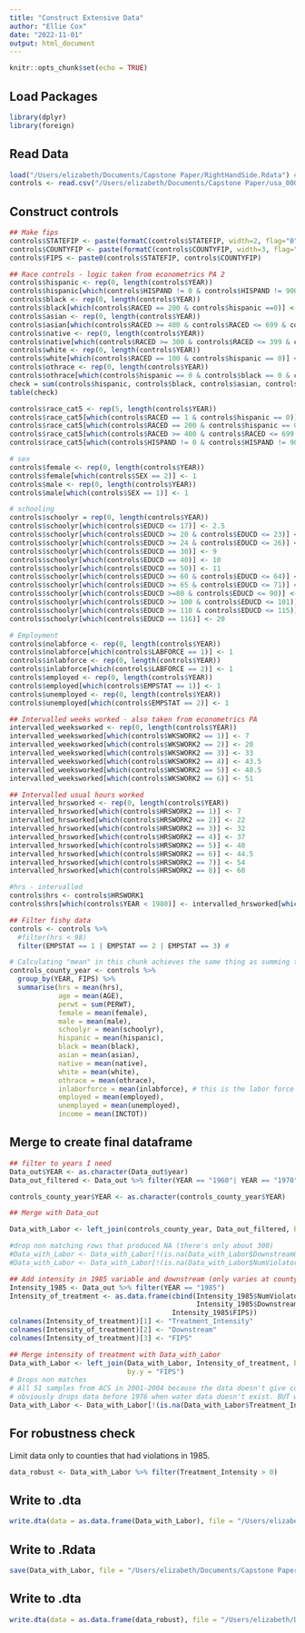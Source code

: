 ```yaml
---
title: "Construct Extensive Data"
author: "Ellie Cox"
date: "2022-11-01"
output: html_document
---
```


```r
knitr::opts_chunk$set(echo = TRUE)
```

## Load Packages

```r
library(dplyr)
library(foreign)
```

## Read Data

```r
load("/Users/elizabeth/Documents/Capstone Paper/RightHandSide.Rdata") # created in previous file
controls <- read.csv("/Users/elizabeth/Documents/Capstone Paper/usa_00009.csv")
```

## Construct controls

```r

## Make fips 
controls$STATEFIP <- paste(formatC(controls$STATEFIP, width=2, flag="0"))
controls$COUNTYFIP <- paste(formatC(controls$COUNTYFIP, width=3, flag="0"))
controls$FIPS <- paste0(controls$STATEFIP, controls$COUNTYFIP)

## Race controls - logic taken from econometrics PA 2
controls$hispanic <- rep(0, length(controls$YEAR))
controls$hispanic[which(controls$HISPAND != 0 & controls$HISPAND != 900)] <- 1
controls$black <- rep(0, length(controls$YEAR))
controls$black[which(controls$RACED == 200 & controls$hispanic ==0)] <- 1
controls$asian <- rep(0, length(controls$YEAR))
controls$asian[which(controls$RACED >= 400 & controls$RACED <= 699 & controls$hispanic == 0)] <- 1
controls$native <- rep(0, length(controls$YEAR))
controls$native[which(controls$RACED >= 300 & controls$RACED <= 399 & controls$hispanic == 0)] <- 1
controls$white <- rep(0, length(controls$YEAR))
controls$white[which(controls$RACED == 100 & controls$hispanic == 0)] <- 1
controls$othrace <- rep(0, length(controls$YEAR))
controls$othrace[which(controls$hispanic == 0 & controls$black == 0 & controls$asian == 0 & controls$native==0 & controls$white == 0)] <- 1
check = sum(controls$hispanic, controls$black, controls$asian, controls$native, controls$white, controls$othrave)
table(check)

controls$race_cat5 <- rep(5, length(controls$YEAR))
controls$race_cat5[which(controls$RACED == 1 & controls$hispanic == 0)] <- 1
controls$race_cat5[which(controls$RACED == 200 & controls$hispanic == 0)] <- 2
controls$race_cat5[which(controls$RACED >= 400 & controls$RACED <= 699 & controls$hispanic == 0)] <- 3
controls$race_cat5[which(controls$HISPAND != 0 & controls$HISPAND != 900)] <- 4

# sex
controls$female <- rep(0, length(controls$YEAR))
controls$female[which(controls$SEX == 2)] <- 1
controls$male <- rep(0, length(controls$YEAR))
controls$male[which(controls$SEX == 1)] <- 1

# schooling
controls$schoolyr = rep(0, length(controls$YEAR))
controls$schoolyr[which(controls$EDUCD <= 17)] <- 2.5
controls$schoolyr[which(controls$EDUCD >= 20 & controls$EDUCD <= 23)] <- 5.5
controls$schoolyr[which(controls$EDUCD >= 24 & controls$EDUCD <= 26)] <- 7.5
controls$schoolyr[which(controls$EDUCD == 30)] <- 9
controls$schoolyr[which(controls$EDUCD == 40)] <- 10
controls$schoolyr[which(controls$EDUCD == 50)] <- 11
controls$schoolyr[which(controls$EDUCD >= 60 & controls$EDUCD <= 64)] <- 12
controls$schoolyr[which(controls$EDUCD >= 65 & controls$EDUCD <= 71)] <- 13
controls$schoolyr[which(controls$EDUCD >=80 & controls$EDUCD <= 90)] <- 14
controls$schoolyr[which(controls$EDUCD >= 100 & controls$EDUCD <= 101)] <- 16
controls$schoolyr[which(controls$EDUCD >= 110 & controls$EDUCD <= 115)] <- 18
controls$schoolyr[which(controls$EDUCD == 116)] <- 20

# Employment
controls$nolabforce <- rep(0, length(controls$YEAR))
controls$nolabforce[which(controls$LABFORCE == 1)] <- 1
controls$inlabforce <- rep(0, length(controls$YEAR))
controls$inlabforce[which(controls$LABFORCE == 2)] <- 1
controls$employed <- rep(0, length(controls$YEAR))
controls$employed[which(controls$EMPSTAT == 1)] <- 1
controls$unemployed <- rep(0, length(controls$YEAR))
controls$unemployed[which(controls$EMPSTAT == 2)] <- 1

## Intervalled weeks worked - also taken from econometrics PA
intervalled_weeksworked <- rep(0, length(controls$YEAR))
intervalled_weeksworked[which(controls$WKSWORK2 == 1)] <- 7
intervalled_weeksworked[which(controls$WKSWORK2 == 2)] <- 20
intervalled_weeksworked[which(controls$WKSWORK2 == 3)] <- 33
intervalled_weeksworked[which(controls$WKSWORK2 == 4)] <- 43.5
intervalled_weeksworked[which(controls$WKSWORK2 == 5)] <- 48.5
intervalled_weeksworked[which(controls$WKSWORK2 == 6)] <- 51

## Intervalled usual hours worked 
intervalled_hrsworked <- rep(0, length(controls$YEAR))
intervalled_hrsworked[which(controls$HRSWORK2 == 1)] <- 7
intervalled_hrsworked[which(controls$HRSWORK2 == 2)] <- 22
intervalled_hrsworked[which(controls$HRSWORK2 == 3)] <- 32
intervalled_hrsworked[which(controls$HRSWORK2 == 4)] <- 37
intervalled_hrsworked[which(controls$HRSWORK2 == 5)] <- 40
intervalled_hrsworked[which(controls$HRSWORK2 == 6)] <- 44.5
intervalled_hrsworked[which(controls$HRSWORK2 == 7)] <- 54
intervalled_hrsworked[which(controls$HRSWORK2 == 8)] <- 60

#hrs - intervalled
controls$hrs <- controls$HRSWORK1
controls$hrs[which(controls$YEAR < 1980)] <- intervalled_hrsworked[which(controls$YEAR < 1980)]

## Filter fishy data
controls <- controls %>% 
  #filter(hrs < 98)
  filter(EMPSTAT == 1 | EMPSTAT == 2 | EMPSTAT == 3) #
```


```r
# Calculating "mean" in this chunk achieves the same thing as summing the total in a group and dividing by the population size. I double checked this as well.
controls_county_year <- controls %>%
  group_by(YEAR, FIPS) %>% 
  summarise(hrs = mean(hrs), 
            age = mean(AGE), 
            perwt = sum(PERWT),
            female = mean(female),
            male = mean(male),
            schoolyr = mean(schoolyr),
            hispanic = mean(hispanic),
            black = mean(black),
            asian = mean(asian),
            native = mean(native),
            white = mean(white),
            othrace = mean(othrace),
            inlaborforce = mean(inlabforce), # this is the labor force participation rate. ie. #in labor force/population
            employed = mean(employed),
            unemployed = mean(unemployed),
            income = mean(INCTOT))
```

## Merge to create final dataframe

```r
## filter to years I need
Data_out$YEAR <- as.character(Data_out$year)
Data_out_filtered <- Data_out %>% filter(YEAR == "1960"| YEAR == "1970" | YEAR == "1980" | YEAR == "1990" | YEAR == "2000" | YEAR == "2001" | YEAR == "2002" | YEAR == "2003" | YEAR == "2004" | YEAR == "2005")

controls_county_year$YEAR <- as.character(controls_county_year$YEAR)

## Merge with Data_out

Data_with_Labor <- left_join(controls_county_year, Data_out_filtered, by.x = c("FIPS", "YEAR"), by.y = c("FIPS", "YEAR"))

#drop non matching rows that produced NA (there's only about 300)
#Data_with_Labor <- Data_with_Labor[!(is.na(Data_with_Labor$DownstreamOfHighViolatingCounty)),]
#Data_with_Labor <- Data_with_Labor[!(is.na(Data_with_Labor$NumViolators_NumFacilities)),]

## Add intensity in 1985 variable and downstream (only varies at county level)
Intensity_1985 <- Data_out %>% filter(YEAR == "1985") 
Intensity_of_treatment <- as.data.frame(cbind(Intensity_1985$NumViolators_NumFacilities,
                                              Intensity_1985$DownstreamOfHighViolatingCounty,
                                        Intensity_1985$FIPS))
colnames(Intensity_of_treatment)[1] <- "Treatment_Intensity"
colnames(Intensity_of_treatment)[2] <- "Downstream"
colnames(Intensity_of_treatment)[3] <- "FIPS"

## Merge intensity of treatment with Data_with_Labor 
Data_with_Labor <- left_join(Data_with_Labor, Intensity_of_treatment, by.x = "FIPS",
                             by.y = "FIPS")
# Drops non matches
# All 51 samples from ACS in 2001-2004 because the data doesn't give county fips codes
# obviously drops data before 1976 when water data doesn't exist. BUT we don't want this to drop
Data_with_Labor <- Data_with_Labor[!(is.na(Data_with_Labor$Treatment_Intensity)),]
```

## For robustness check
Limit data only to counties that had violations in 1985.

```r
data_robust <- Data_with_Labor %>% filter(Treatment_Intensity > 0)
```

## Write to .dta

```r
write.dta(data = as.data.frame(Data_with_Labor), file = "/Users/elizabeth/Documents/Capstone Paper/EventStudyData_All.dta")
```

## Write to .Rdata

```r
save(Data_with_Labor, file = "/Users/elizabeth/Documents/Capstone Paper/DataForRegression_All.Rdata")
```

## Write to .dta

```r
write.dta(data = as.data.frame(data_robust), file = "/Users/elizabeth/Documents/Capstone Paper/RobustData.dta")
```



